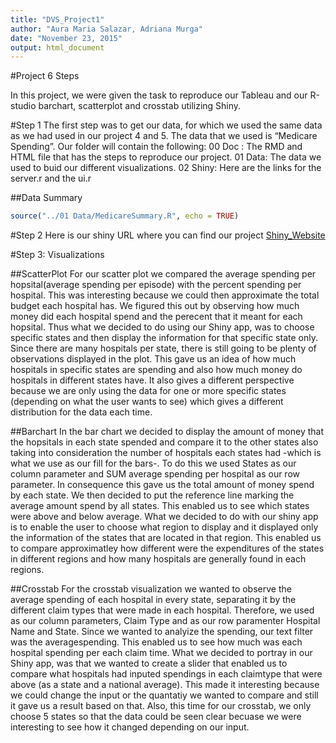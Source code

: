 ```yaml
---
title: "DVS_Project1"
author: "Aura Maria Salazar, Adriana Murga"
date: "November 23, 2015"
output: html_document
---
```

#Project 6 Steps

In this project, we were given the task to reproduce our Tableau and our R-studio barchart, scatterplot and crosstab utilizing Shiny.

#Step 1
The first step was to get our data, for which we used the same data as we had used in our project 4 and 5. The data that we used is "Medicare Spending". Our folder will contain the following:
00 Doc : The RMD and HTML file that has the steps to reproduce our project.
01 Data: The data we used to buid our different visualizations.
02 Shiny: Here are the links for the server.r and the ui.r 

##Data Summary

```r
source("../01 Data/MedicareSummary.R", echo = TRUE)
```

#Step 2
Here is our shiny URL where you can find our project [Shiny_Website](https://ams6624.shinyapps.io/DV_SProject1)

#Step 3: Visualizations

##ScatterPlot
For our scatter plot we compared the average spending per hopsital(average spending per episode) with the percent spending per hospital. This was interesting because we could then approximate the total budget each hospital has. We figured this out by observing how much money did each hospital spend and the perecent that it meant for each hopsital. Thus what we decided to do using our Shiny app, was to choose specific states and then display the information for that specific state only. Since there are many hospitals per state, there is still going to be plenty of observations displayed in the plot. This gave us an idea of how much hospitals in specific states are spending and also how much money do hospitals in different states have. It also gives a different perspective because we are only using the data for one or more specific states (depending on what the user wants to see) which gives a different distribution for the data each time.

##Barchart
In the bar chart we decided to display the amount of money that the hopsitals in each state spended and compare it to the other states also taking into consideration the number of hospitals each states had -which is what we use as our fill for the bars-. To do this we used States as our column parameter and SUM average spending per hospital as our row parameter. In consequence this gave us the total amount of money spend by each state. We then decided to put the reference line marking the average amount spend by all states. This enabled us to see which states were above and below average. What we decided to do with our shiny app is to enable the user to choose what region to display and it displayed only the information of the states that are located in that region. This enabled us to compare approximatley how different were the expenditures of the states in different regions and how many hospitals are generally found in each regions. 

##Crosstab
For the crosstab visualization we wanted to observe the average spending of each hospital in every state, separating it by the different claim types that were made in each hospital. Therefore, we used as our column parameters, Claim Type and as our row paramenter Hospital Name and State. Since we wanted to analyize the spending, our text filter was the averagespending. This enabled us to see how much was each hospital spending per each claim time. What we decided to portray in our Shiny app, was that we wanted to create a slider that enabled us to compare what hospitals had inputed spendings in each claimtype that were above (as a state and a national average). This made it interesting because we could change the input or the quantatiy we wanted to compare and still it gave us a result based on that. Also, this time for our crosstab, we only choose 5 states so that the data could be seen clear becuase we were interesting to see how it changed depending on our input. 
 
